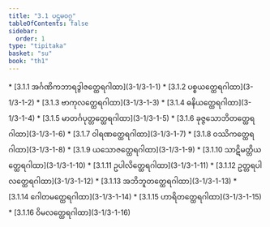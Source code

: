 ```yaml
---
title: "3.1 ပဌမဝဂ္ဂ"
tableOfContents: false
sidebar:
  order: 1
type: "tipitaka"
basket: "su"
book: "th1"
---
```



<DynamicBreadcrumb />



<TableOfContents book="th1" section="3.1">
* [3.1.1 အင်္ဂဏိကဘာရဒွါဇတ္ထေရဂါထာ](3-1/3-1-1)
* [3.1.2 ပစ္စယတ္ထေရဂါထာ](3-1/3-1-2)
* [3.1.3 ဗာကုလတ္ထေရဂါထာ](3-1/3-1-3)
* [3.1.4 ဓနိယတ္ထေရဂါထာ](3-1/3-1-4)
* [3.1.5 မာတင်္ဂပုတ္တတ္ထေရဂါထာ](3-1/3-1-5)
* [3.1.6 ခုဇ္ဇသောဘိတတ္ထေရဂါထာ](3-1/3-1-6)
* [3.1.7 ဝါရဏတ္ထေရဂါထာ](3-1/3-1-7)
* [3.1.8 ဝဿိကတ္ထေရဂါထာ](3-1/3-1-8)
* [3.1.9 ယသောဇတ္ထေရဂါထာ](3-1/3-1-9)
* [3.1.10 သာဋိမတ္တိယတ္ထေရဂါထာ](3-1/3-1-10)
* [3.1.11 ဥပါလိတ္ထေရဂါထာ](3-1/3-1-11)
* [3.1.12 ဥတ္တရပါလတ္ထေရဂါထာ](3-1/3-1-12)
* [3.1.13 အဘိဘူတတ္ထေရဂါထာ](3-1/3-1-13)
* [3.1.14 ဂေါတမတ္ထေရဂါထာ](3-1/3-1-14)
* [3.1.15 ဟာရိတတ္ထေရဂါထာ](3-1/3-1-15)
* [3.1.16 ဝိမလတ္ထေရဂါထာ](3-1/3-1-16)
</TableOfContents>